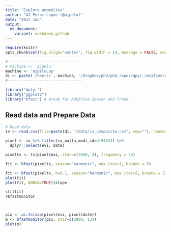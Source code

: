 ```yaml
---
title: "Explore anomalies"
author: "AJ Perez-Luque (@ajpelu)"
date: "2017 Jan"
output:  
  md_document:
    variant: markdown_github
---
```

```r
require(knitr)
opts_chunk$set(fig.align='center', fig.width = 14, message = FALSE, warning = FALSE) 
```

```r
#---------------------------------
# machine <- 'ajpelu'
machine <- 'ajpeluLap'
di <- paste('/Users/', machine, '/Dropbox/phd/phd_repos/qpyr_resilience', sep='')
#---------------------------------
```


```r
library("dplyr")
library("ggplot2")
library("bfast") # Break for Additive Season and Trend 
```

## Read data and Prepare Data 
```r
# Read data 
iv <- read.csv(file=paste(di, "/data/iv_composite.csv", sep=""), header = TRUE, sep = ',')
```


```r
pixel <- iv %>% filter(iv_malla_modi_id==194324) %>% 
  dplyr::select(evi, date) 

pixelts <- ts(pixel$evi, star=c(2000, 4), frequency = 23)

fit <- bfast(pixelts, season="harmonic", max.iter=1, breaks = 5) 

fit <- bfast(pixelts, h=0.1, season="harmonic", max.iter=5, breaks = 5)
plot(fit)
plot(fit, ANOVA=TRUE)$slope

str(fit)
?bfastmonitor



pix <- as.ts(zoo(pixel$evi, pixel$date))
m <- bfastmonitor(pix, star=c(2000, 13))
plot(m)
```
